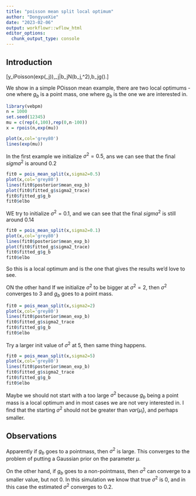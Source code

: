```yaml
---
title: "poisson mean split local optimum"
author: "DongyueXie"
date: "2023-02-06"
output: workflowr::wflow_html
editor_options:
  chunk_output_type: console
---
```


## Introduction

\[y_i\sim Poisson(exp(\mu_j)),\mu_j|b_j\sim N(b_j,\sigma^2),b_j\sim g(\cdot).\]

We show in a simple POisson mean example, there are two local optimums - one where $g_b$ is a point mass, one where $g_b$ is the one we are interested in.

```r
library(vebpm)
n = 1000
set.seed(12345)
mu = c(rep(4,100),rep(0,n-100))
x = rpois(n,exp(mu))

plot(x,col='grey80')
lines(exp(mu))

```

In the first example we initialize $\sigma^2=0.5$, ans we can see that the final $sigma^2$ is around 0.2

```r
fit0 = pois_mean_split(x,sigma2=0.5)
plot(x,col='grey80')
lines(fit0$posterior$mean_exp_b)
plot(fit0$fitted_g$sigma2_trace)
fit0$fitted_g$g_b
fit0$elbo
```

WE try to initialize $\sigma^2=0.1$, and we can see that the final $sigma^2$ is still around 0.14

```r
fit0 = pois_mean_split(x,sigma2=0.1)
plot(x,col='grey80')
lines(fit0$posterior$mean_exp_b)
plot(fit0$fitted_g$sigma2_trace)
fit0$fitted_g$g_b
fit0$elbo
```

So this is a local optimum and is the one that gives the results we'd love to see.

ON the other hand If we initialize $\sigma^2$ to be bigger at $\sigma^2 = 2$, then $\sigma^2$ converges to 3 and $g_b$ goes to a point mass.

```r
fit0 = pois_mean_split(x,sigma2=2)
plot(x,col='grey80')
lines(fit0$posterior$mean_exp_b)
fit0$fitted_g$sigma2_trace
fit0$fitted_g$g_b
fit0$elbo
```

Try a larger init value of $\sigma^2$ at 5, then same thing happens.

```r
fit0 = pois_mean_split(x,sigma2=5)
plot(x,col='grey80')
lines(fit0$posterior$mean_exp_b)
fit0$fitted_g$sigma2_trace
fit0$fitted_g$g_b
fit0$elbo
```

Maybe we should not start with a too large $\sigma^2$ because $g_b$ being a point mass is a local optimum and in most cases we are not very interested in. I find that the starting $\sigma^2$ should not be greater than $var(\bar\mu_i)$, and perhaps smaller.


## Observations

Apparently if $g_b$ goes to a pointmass, then $\sigma^2$ is large. This converges to the problem of putting a Gaussian prior on the parameter $\mu$.

On the other hand, if $g_b$ goes to a non-pointmass, then $\sigma^2$ can converge to a smaller value, but not 0. In this simulation we know that true $\sigma^2$ is 0, and in this case the estimated $\sigma^2$ converges to 0.2. 







